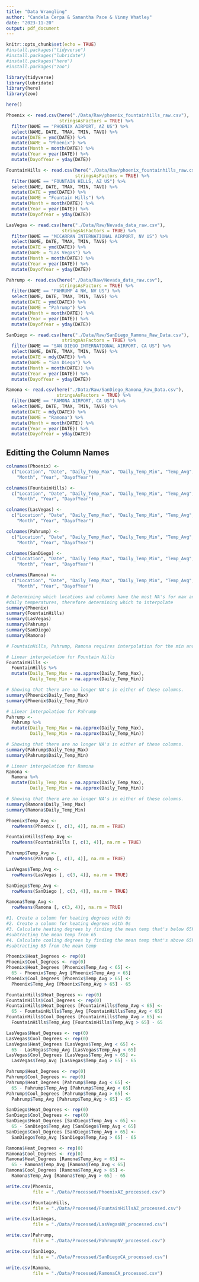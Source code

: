 ```yaml
---
title: "Data Wrangling"
author: "Candela Cerpa & Samantha Pace & Vinny Whatley"
date: "2023-11-20"
output: pdf_document
---
```


```r
knitr::opts_chunk$set(echo = TRUE)
#install.packages("tidyverse")
#install.packages("lubridate")
#install.packages("here")
#install.packages("zoo")

library(tidyverse)
library(lubridate)
library(here)
library(zoo)

here()
```

```r
Phoenix <- read.csv(here("./Data/Raw/phoenix_fountainhills_raw.csv"),
                    stringsAsFactors = TRUE) %>% 
  filter(NAME == "PHOENIX AIRPORT, AZ US") %>% 
  select(NAME, DATE, TMAX, TMIN, TAVG) %>% 
  mutate(DATE = ymd(DATE)) %>%
  mutate(NAME = "Phoenix") %>%
  mutate(Month = month(DATE)) %>%
  mutate(Year = year(DATE)) %>%
  mutate(DayofYear = yday(DATE))

FountainHills <- read.csv(here("./Data/Raw/phoenix_fountainhills_raw.csv"),
                          stringsAsFactors = TRUE) %>% 
  filter(NAME == "FOUNTAIN HILLS, AZ US") %>% 
  select(NAME, DATE, TMAX, TMIN, TAVG) %>% 
  mutate(DATE = ymd(DATE)) %>%
  mutate(NAME = "Fountain Hills") %>%
  mutate(Month = month(DATE)) %>%
  mutate(Year = year(DATE)) %>%
  mutate(DayofYear = yday(DATE))

LasVegas <- read.csv(here("./Data/Raw/Nevada_data_raw.csv"),
                     stringsAsFactors = TRUE) %>% 
  filter(NAME == "MCCARRAN INTERNATIONAL AIRPORT, NV US") %>% 
  select(NAME, DATE, TMAX, TMIN, TAVG) %>% 
  mutate(DATE = ymd(DATE)) %>%
  mutate(NAME = "Las Vegas") %>%
  mutate(Month = month(DATE)) %>%
  mutate(Year = year(DATE)) %>%
  mutate(DayofYear = yday(DATE))

Pahrump <- read.csv(here("./Data/Raw/Nevada_data_raw.csv"),
                    stringsAsFactors = TRUE) %>% 
  filter(NAME == "PAHRUMP 4 NW, NV US") %>% 
  select(NAME, DATE, TMAX, TMIN, TAVG) %>% 
  mutate(DATE = ymd(DATE)) %>%
  mutate(NAME = "Pahrump") %>%
  mutate(Month = month(DATE)) %>%
  mutate(Year = year(DATE)) %>%
  mutate(DayofYear = yday(DATE))

SanDiego <- read.csv(here("./Data/Raw/SanDiego_Ramona_Raw_Data.csv"),
                     stringsAsFactors = TRUE) %>% 
  filter(NAME == "SAN DIEGO INTERNATIONAL AIRPORT, CA US") %>% 
  select(NAME, DATE, TMAX, TMIN, TAVG) %>% 
  mutate(DATE = mdy(DATE)) %>%
  mutate(NAME = "San Diego") %>%
  mutate(Month = month(DATE)) %>%
  mutate(Year = year(DATE)) %>%
  mutate(DayofYear = yday(DATE))

Ramona <- read.csv(here("./Data/Raw/SanDiego_Ramona_Raw_Data.csv"),
                   stringsAsFactors = TRUE) %>% 
  filter(NAME == "RAMONA AIRPORT, CA US") %>% 
  select(NAME, DATE, TMAX, TMIN, TAVG) %>% 
  mutate(DATE = mdy(DATE)) %>%
  mutate(NAME = "Ramona") %>%
  mutate(Month = month(DATE)) %>%
  mutate(Year = year(DATE)) %>%
  mutate(DayofYear = yday(DATE))
```

## Editting the Column Names

```r
colnames(Phoenix) <-
  c("Location", "Date", "Daily_Temp_Max", "Daily_Temp_Min", "Temp_Avg", 
    "Month", "Year", "DayofYear")

colnames(FountainHills) <-
  c("Location", "Date", "Daily_Temp_Max", "Daily_Temp_Min", "Temp_Avg", 
    "Month", "Year", "DayofYear")

colnames(LasVegas) <-
  c("Location", "Date", "Daily_Temp_Max", "Daily_Temp_Min", "Temp_Avg", 
    "Month", "Year", "DayofYear")

colnames(Pahrump) <-
  c("Location", "Date", "Daily_Temp_Max", "Daily_Temp_Min", "Temp_Avg", 
    "Month", "Year", "DayofYear")

colnames(SanDiego) <-
  c("Location", "Date", "Daily_Temp_Max", "Daily_Temp_Min", "Temp_Avg", 
    "Month", "Year", "DayofYear")

colnames(Ramona) <-
  c("Location", "Date", "Daily_Temp_Max", "Daily_Temp_Min", "Temp_Avg", 
    "Month", "Year", "DayofYear")
```

```r
# Determining which locations and columns have the most NA's for max and min
#daily temperatures, therefore determining which to interpolate
summary(Phoenix)
summary(FountainHills)
summary(LasVegas)
summary(Pahrump)
summary(SanDiego)
summary(Ramona)
```

```r
# FountainHills, Pahrump, Ramona requires interpolation for the min and max temps

# Linear interpolation for Fountain Hills
FountainHills <-
  FountainHills %>% 
  mutate(Daily_Temp_Max = na.approx(Daily_Temp_Max), 
         Daily_Temp_Min = na.approx(Daily_Temp_Min))

# Showing that there are no longer NA's in either of these columns.
summary(Phoenix$Daily_Temp_Max)
summary(Phoenix$Daily_Temp_Min)

# Linear interpolation for Pahrump
Pahrump <-
  Pahrump %>% 
  mutate(Daily_Temp_Max = na.approx(Daily_Temp_Max), 
         Daily_Temp_Min = na.approx(Daily_Temp_Min))

# Showing that there are no longer NA's in either of these columns.
summary(Pahrump$Daily_Temp_Max)
summary(Pahrump$Daily_Temp_Min)

# Linear interpolation for Ramona
Ramona <-
  Ramona %>% 
  mutate(Daily_Temp_Max = na.approx(Daily_Temp_Max), 
         Daily_Temp_Min = na.approx(Daily_Temp_Min))

# Showing that there are no longer NA's in either of these columns.
summary(Ramona$Daily_Temp_Max)
summary(Ramona$Daily_Temp_Min)
```

```r
Phoenix$Temp_Avg <- 
  rowMeans(Phoenix [, c(3, 4)], na.rm = TRUE)

FountainHills$Temp_Avg <- 
  rowMeans(FountainHills [, c(3, 4)], na.rm = TRUE)

Pahrump$Temp_Avg <- 
  rowMeans(Pahrump [, c(3, 4)], na.rm = TRUE)

LasVegas$Temp_Avg <- 
  rowMeans(LasVegas [, c(3, 4)], na.rm = TRUE)

SanDiego$Temp_Avg <- 
  rowMeans(SanDiego [, c(3, 4)], na.rm = TRUE)

Ramona$Temp_Avg <- 
  rowMeans(Ramona [, c(3, 4)], na.rm = TRUE)
```

```r
#1. Create a column for heating degrees with 0s
#2. Create a column for heating degrees with 0s
#3. Calculate heating degrees by finding the mean temp that's below 65F then
#subtracting the mean temp from 65
#4. Calculate cooling degrees by finding the mean temp that's above 65F then
#subtracting 65 from the mean temp

Phoenix$Heat_Degrees <- rep(0)
Phoenix$Cool_Degrees <- rep(0)
Phoenix$Heat_Degrees [Phoenix$Temp_Avg < 65] <-
  65 - Phoenix$Temp_Avg [Phoenix$Temp_Avg < 65]
Phoenix$Cool_Degrees [Phoenix$Temp_Avg > 65] <-
  Phoenix$Temp_Avg [Phoenix$Temp_Avg > 65] - 65

FountainHills$Heat_Degrees <- rep(0)
FountainHills$Cool_Degrees <- rep(0)
FountainHills$Heat_Degrees [FountainHills$Temp_Avg < 65] <-
  65 - FountainHills$Temp_Avg [FountainHills$Temp_Avg < 65]
FountainHills$Cool_Degrees [FountainHills$Temp_Avg > 65] <-
  FountainHills$Temp_Avg [FountainHills$Temp_Avg > 65] - 65

LasVegas$Heat_Degrees <- rep(0)
LasVegas$Cool_Degrees <- rep(0)
LasVegas$Heat_Degrees [LasVegas$Temp_Avg < 65] <-
  65 - LasVegas$Temp_Avg [LasVegas$Temp_Avg < 65]
LasVegas$Cool_Degrees [LasVegas$Temp_Avg > 65] <-
  LasVegas$Temp_Avg [LasVegas$Temp_Avg > 65] - 65

Pahrump$Heat_Degrees <- rep(0)
Pahrump$Cool_Degrees <- rep(0)
Pahrump$Heat_Degrees [Pahrump$Temp_Avg < 65] <-
  65 - Pahrump$Temp_Avg [Pahrump$Temp_Avg < 65]
Pahrump$Cool_Degrees [Pahrump$Temp_Avg > 65] <-
  Pahrump$Temp_Avg [Pahrump$Temp_Avg > 65] - 65

SanDiego$Heat_Degrees <- rep(0)
SanDiego$Cool_Degrees <- rep(0)
SanDiego$Heat_Degrees [SanDiego$Temp_Avg < 65] <-
  65 - SanDiego$Temp_Avg [SanDiego$Temp_Avg < 65]
SanDiego$Cool_Degrees [SanDiego$Temp_Avg > 65] <-
  SanDiego$Temp_Avg [SanDiego$Temp_Avg > 65] - 65

Ramona$Heat_Degrees <- rep(0)
Ramona$Cool_Degrees <- rep(0)
Ramona$Heat_Degrees [Ramona$Temp_Avg < 65] <-
  65 - Ramona$Temp_Avg [Ramona$Temp_Avg < 65]
Ramona$Cool_Degrees [Ramona$Temp_Avg > 65] <-
  Ramona$Temp_Avg [Ramona$Temp_Avg > 65] - 65
```

```r
write.csv(Phoenix, 
          file = "./Data/Processed/PhoenixAZ_processed.csv")

write.csv(FountainHills, 
          file = "./Data/Processed/FountainHillsAZ_processed.csv")

write.csv(LasVegas, 
          file = "./Data/Processed/LasVegasNV_processed.csv")

write.csv(Pahrump,
          file = "./Data/Processed/PahrumpNV_processed.csv")

write.csv(SanDiego,
          file = "./Data/Processed/SanDiegoCA_processed.csv")

write.csv(Ramona,
          file = "./Data/Processed/RamonaCA_processed.csv")
```
